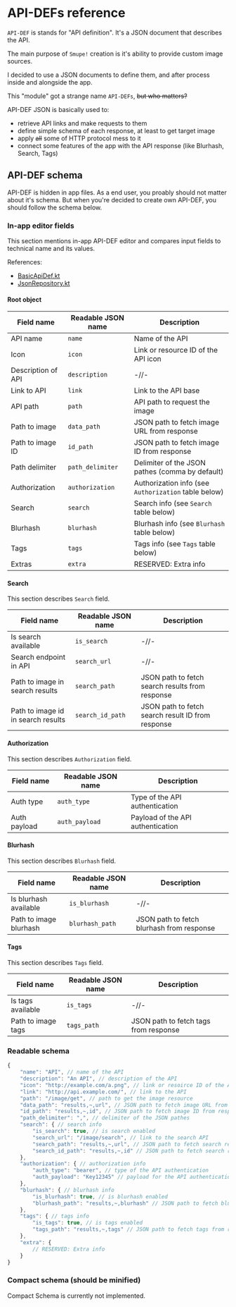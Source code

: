 # API-DEFs reference

`API-DEF` is stands for "API definition". It's a JSON document that describes the API.

The main purpose of `Smupe!` creation is it's ability to provide custom image sources.

I decided to use a JSON documents to define them, and after process inside and alongside the app.

This "module" got a strange name `API-DEFs`, ~~but who matters?~~

API-DEF JSON is basically used to:

* retrieve API links and make requests to them
* define simple schema of each response, at least to get target image
* apply ~~all~~ some of HTTP protocol mess to it
* connect some features of the app with the API response (like Blurhash, Search, Tags)

## API-DEF schema

API-DEF is hidden in app files. As a end user, you proably should not matter about
it's schema. But when you're decided to create own API-DEF, you should
follow the schema below.

### In-app editor fields

This section mentions in-app API-DEF editor and compares input fields to technical name and its values.

References:
* [BasicApiDef.kt](https://github.com/EgorBron/Smupe/blob/master/app/src/main/java/net/blusutils/smupe/data/image_sources/models/sources/BaseImageSource.kt)
* [JsonRepository.kt](https://github.com/EgorBron/Smupe/blob/master/app/src/main/java/net/blusutils/smupe/data/image_sources/repository/JsonRepository.kt)

#### Root object

| Field name | Readable JSON name | Description |
| --- | --- | --- |
| API name | `name` | Name of the API |
| Icon | `icon` | Link or resource ID of the API icon |
| Description of API | `description` | -//- |
| Link to API | `link` | Link to the API base |
| API path | `path` | API path to request the image |
| Path to image | `data_path` | JSON path to fetch image URL from response |
| Path to image ID | `id_path` | JSON path to fetch image ID from response |
| Path delimiter | `path_delimiter` | Delimiter of the JSON pathes (comma by default) |
| Authorization | `authorization` | Authorization info (see `Authorization` table below) |
| Search | `search` | Search info (see `Search` table below) |
| Blurhash | `blurhash` | Blurhash info (see `Blurhash` table below) |
| Tags | `tags` | Tags info (see `Tags` table below) |
| Extras | `extra` | RESERVED: Extra info |

#### Search

This section describes `Search` field.

| Field name | Readable JSON name | Description |
| --- | --- | --- |
| Is search available | `is_search` | -//- |
| Search endpoint in API | `search_url` | -//- |
| Path to image in search results | `search_path` | JSON path to fetch search results from response |
| Path to image id in search results | `search_id_path` | JSON path to fetch search result ID from response |

#### Authorization

This section describes `Authorization` field.

| Field name | Readable JSON name | Description |
| --- | --- | --- |
| Auth type | `auth_type` | Type of the API authentication |
| Auth payload | `auth_payload` | Payload of the API authentication |

#### Blurhash

This section describes `Blurhash` field.

| Field name | Readable JSON name | Description |
| --- | --- | --- |
| Is blurhash available | `is_blurhash` | -//- |
| Path to image blurhash | `blurhash_path` | JSON path to fetch blurhash from response |

#### Tags

This section describes `Tags` field.

| Field name | Readable JSON name | Description |
| --- | --- | --- |
| Is tags available | `is_tags` | -//- |
| Path to image tags | `tags_path` | JSON path to fetch tags from response |

### Readable schema

```js
{
    "name": "API", // name of the API
    "description": "An API", // description of the API
    "icon": "http://example.com/a.png", // link or resoirce ID of the API icon
    "link": "http://api.example.com/", // link to the API
    "path": "/image/get", // path to get the image resource
    "data_path": "results,~,url", // JSON path to fetch image URL from response
    "id_path": "results,~,id", // JSON path to fetch image ID from response
    "path_delimiter": ",", // delimiter of the JSON pathes
    "search": { // search info
        "is_search": true, // is search enabled
        "search_url": "/image/search", // link to the search API
        "search_path": "results,~,url", // JSON path to fetch search results from response
        "search_id_path": "results,~,id" // JSON path to fetch search result ID from response
    },
    "authorization": { // authorization info
        "auth_type": "bearer", // type of the API authentication
        "auth_payload": "Key12345" // payload for the API authentication
    },
    "blurhash": { // blurhash info
        "is_blurhash": true, // is blurhash enabled
        "blurhash_path": "results,~,blurhash" // JSON path to fetch blurhash from response
    },
    "tags": { // tags info
        "is_tags": true, // is tags enabled
        "tags_path": "results,~,tags" // JSON path to fetch tags from response
    },
    "extra": {
        // RESERVED: Extra info
    }
}
```

### Compact schema (should be minified)

Compact Schema is currently not implemented.
